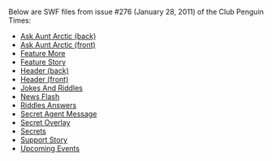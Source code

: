 Below are SWF files from issue #276 (January 28, 2011) of the Club Penguin Times:

*[[Media:News276AskAuntArcticBack.swf|Ask Aunt Arctic (back)]]
*[[Media:News276AskAuntArcticFront.swf|Ask Aunt Arctic (front)]]
*[[Media:News276FeatureMore.swf|Feature More]]
*[[Media:News276FeatureStory.swf|Feature Story]]
*[[Media:News276HeaderBack.swf|Header (back)]]
*[[Media:News276HeaderFront.swf|Header (front)]]
*[[Media:News276JokesAndRiddles.swf|Jokes And Riddles]]
*[[Media:News276NewsFlash.swf|News Flash]]
*[[Media:News276RiddlesAnswers.swf|Riddles Answers]]
*[[Media:News276SecretAgentMessage.swf|Secret Agent Message]]
*[[Media:News276SecretOverlay.swf|Secret Overlay]]
*[[Media:News276Secrets.swf|Secrets]]
*[[Media:News276SupportStory.swf|Support Story]]
*[[Media:News276UpcomingEvents.swf|Upcoming Events]]
